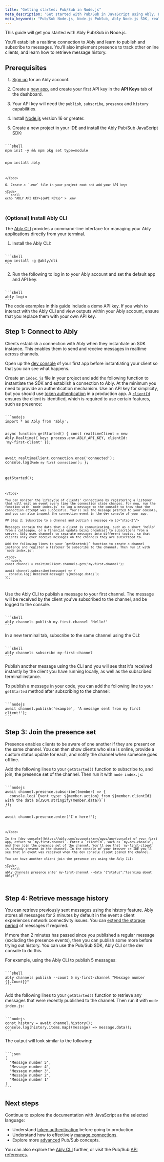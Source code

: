 ```yaml
---
title: "Getting started: Pub/Sub in Node.js"
meta_description: "Get started with Pub/Sub in JavaScript using Ably. Learn how to publish, subscribe, track presence, fetch message history, and manage realtime connections."
meta_keywords: "Pub/Sub Node.js, Node.js PubSub, Ably Node.js SDK, realtime messaging Node.js, publish subscribe Node.js, Ably Pub/Sub guide, Node.js realtime communication, Ably tutorial Node.js, Node.js message history, presence API Node.js, Ably Pub/Sub example, realtime Pub/Sub Node.js, subscribe to channel Node.js, publish message Node.js, Ably CLI Pub/Sub"
---
```


This guide will get you started with Ably Pub/Sub in Node.js.

You'll establish a realtime connection to Ably and learn to publish and subscribe to messages. You'll also implement presence to track other online clients, and learn how to retrieve message history.

## Prerequisites <a id="prerequisites"/>

1. [Sign up](https://ably.com/signup) for an Ably account.

2. Create a [new app](https://ably.com/accounts/any/apps/new), and create your first API key in the **API Keys** tab of the dashboard.

3. Your API key will need the `publish`, `subscribe`, `presence` and `history` capabilities.

4. Install [Node.js](https://nodejs.org/en) version 16 or greater.

5. Create a new project in your IDE and install the Ably Pub/Sub JavaScript SDK:

<Code>
```shell
npm init -y && npm pkg set type=module

npm install ably
```
</Code>

6. Create a `.env` file in your project root and add your API key:

<Code>
```shell
echo "ABLY_API_KEY={{API_KEY}}" > .env
```
</Code>

### (Optional) Install Ably CLI <a id="install-cli"/>

The [Ably CLI](https://github.com/ably/cli) provides a command-line interface for managing your Ably applications directly from your terminal.

1. Install the Ably CLI:

<Code>
```shell
npm install -g @ably/cli
```
</Code>

2. Run the following to log in to your Ably account and set the default app and API key:

<Code>
```shell
ably login
```
</Code>

<If loggedIn={false}>
  <Aside data-type='note'>
  The code examples in this guide include a demo API key. If you wish to interact with the Ably CLI and view outputs within your Ably account, ensure that you replace them with your own API key.
  </Aside>
</If>

## Step 1: Connect to Ably <a id="step-1"/>

Clients establish a connection with Ably when they instantiate an SDK instance. This enables them to send and receive messages in realtime across channels.

Open up the [dev console](https://ably.com/accounts/any/apps/any/console) of your first app before instantiating your client so that you can see what happens.

Create an `index.js` file in your project and add the following function to instantiate the SDK and establish a connection to Ably. At the minimum you need to provide an authentication mechanism. Use an API key for simplicity, but you should use [token authentication](/docs/auth/token#jwt) in a production app. A [`clientId`](/docs/auth/identified-clients) ensures the client is identified, which is required to use certain features, such as presence:

<Code>
```nodejs
import * as Ably from 'ably';

async function getStarted() {
  const realtimeClient = new Ably.Realtime({
    key: process.env.ABLY_API_KEY,
    clientId: 'my-first-client'
  });

  await realtimeClient.connection.once('connected');
  console.log(`Made my first connection!`);
};

getStarted();
```
</Code>

You can monitor the lifecycle of clients' connections by registering a listener that will emit an event every time the connection state changes. For now, run the function with `node index.js` to log a message to the console to know that the connection attempt was successful. You'll see the message printed to your console, and you can also inspect the connection event in the dev console of your app.

## Step 2: Subscribe to a channel and publish a message <a id="step-2"/>

Messages contain the data that a client is communicating, such as a short 'hello' from a colleague, or a financial update being broadcast to subscribers from a server. Ably uses channels to separate messages into different topics, so that clients only ever receive messages on the channels they are subscribed to.

Add the following lines to your `getStarted()` function to create a channel instance and register a listener to subscribe to the channel. Then run it with `node index.js`:

<Code>
```nodejs
const channel = realtimeClient.channels.get('my-first-channel');

await channel.subscribe((message) => {
  console.log(`Received message: ${message.data}`);
});
```
</Code>

Use the Ably CLI to publish a message to your first channel. The message will be received by the client you've subscribed to the channel, and be logged to the console.

<Code>
```shell
ably channels publish my-first-channel 'Hello!'
```
</Code>

In a new terminal tab, subscribe to the same channel using the CLI:

<Code>
```shell
ably channels subscribe my-first-channel
```
</Code>

Publish another message using the CLI and you will see that it's received instantly by the client you have running locally, as well as the subscribed terminal instance.

To publish a message in your code, you can add the following line to your `getStarted` method after subscribing to the channel:

<Code>
```nodejs
await channel.publish('example', 'A message sent from my first client!');
```
</Code>

## Step 3: Join the presence set <a id="step-3"/>

Presence enables clients to be aware of one another if they are present on the same channel. You can then show clients who else is online, provide a custom status update for each, and notify the channel when someone goes offline.

Add the following lines to your `getStarted()` function to subscribe to, and join, the presence set of the channel. Then run it with `node index.js`:

<Code>
```nodejs
await channel.presence.subscribe((member) => {
  console.log(`Event type: ${member.action} from ${member.clientId} with the data ${JSON.stringify(member.data)}`)
});

await channel.presence.enter("I'm here!");
```
</Code>

In the [dev console](https://ably.com/accounts/any/apps/any/console) of your first app, attach to `my-first-channel`. Enter a `clientId`, such as `my-dev-console`, and then join the presence set of the channel. You'll see that `my-first-client` is already present in the channel. In the console of your browser or IDE you'll see that an event was received when the dev console client joined the channel.

You can have another client join the presence set using the Ably CLI:

<Code>
```shell
ably channels presence enter my-first-channel --data '{"status":"learning about Ably!"}'
```
</Code>

## Step 4: Retrieve message history <a id="step-4"/>

You can retrieve previously sent messages using the history feature. Ably stores all messages for 2 minutes by default in the event a client experiences network connectivity issues. You can [extend the storage period](/docs/storage-history/storage) of messages if required.

If more than 2 minutes has passed since you published a regular message (excluding the presence events), then you can publish some more before trying out history. You can use the Pub/Sub SDK, Ably CLI or the dev console to do this.

For example, using the Ably CLI to publish 5 messages:

<Code>
```shell
ably channels publish --count 5 my-first-channel "Message number {{.Count}}"
```
</Code>

Add the following lines to your `getStarted()` function to retrieve any messages that were recently published to the channel. Then run it with `node index.js`:

<Code>
```nodejs
const history = await channel.history();
console.log(history.items.map((message) => message.data));
```
</Code>

The output will look similar to the following:

<Code>
```json
[
  'Message number 5',
  'Message number 4',
  'Message number 3',
  'Message number 2',
  'Message number 1'
]
```
</Code>

## Next steps <a id="next-steps"/>

Continue to explore the documentation with JavaScript as the selected language:

* Understand [token authentication](/docs/auth/token) before going to production.
* Understand how to effectively [manage connections](https://ably.com/docs/connect#close?lang=nodejs).
* Explore more [advanced](/docs/pub-sub/advanced?lang=nodejs) Pub/Sub concepts.

You can also explore the [Ably CLI](https://www.npmjs.com/package/@ably/cli) further, or visit the Pub/Sub [API references](/docs/api/realtime-sdk?lang=nodejs).
